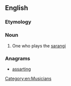 ==English==

===Etymology===
{{suffix|en|sarangi|ist}}

===Noun===
{{en-noun}}

# One who plays the [[sarangi]]

===Anagrams===
* [[assarting#English|assarting]]

[[Category:en:Musicians]]